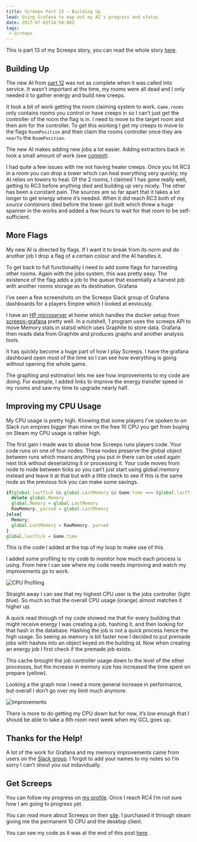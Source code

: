 ```yaml
---
title: Screeps Part 13 – Building Up
lead: Using Grafana to map out my AI's progress and status
date: 2017-07-02T14:50:00Z
tags:
 - Screeps
---
```

This is part 13 of my Screeps story, you can read the whole story [here](/articles/screeps).

## Building Up

The new AI from [part 12](/2017/06/screeps-part-12-start-again/) was not as complete when it was called into service. It wasn’t important at the time, my rooms were all dead and I only needed it to gather energy and build new creeps.

It took a bit of work getting the room claiming system to work. `Game.rooms` only contains rooms you control or have creeps in so I can’t just get the controller of the room the flag is in. I need to move to the target room and then aim for the controller. To get this working I get my creeps to move to the flags `RoomPosition` and then claim the rooms controller once they are `nearTo` the `RoomPosition`.

The new AI makes adding new jobs a lot easier. Adding extractors back in took a small amount of work (see [commit](https://github.com/Arcath/screeps-code/commit/2970300a5dbc96d20568a251465ce9637f03b4e3)).

I had quite a few issues with me not having healer creeps. Once you hit RC3 in a room you can drop a tower which can heal everything very quickly, my AI relies on towers to heal. Of the 2 rooms, I claimed 1 has gone really well, getting to RC3 before anything died and building up very nicely. The other has been a constant pain. The sources are so far apart that it takes a lot longer to get energy where it’s needed. When it did reach RC3 both of my _source containers_ died before the tower got built which threw a huge spanner in the works and added a few hours to wait for that room to be self-sufficient.

## More Flags

My new AI is directed by flags. If I want it to break from its norm and do another job I drop a flag of a certain colour and the AI handles it.

To get back to full functionality I need to add some flags for harvesting other rooms. Again with the jobs system, this was pretty easy. The existence of the flag adds a job to the queue that essentially a harvest job with another rooms storage as its destination.
Grafana

I’ve seen a few screenshots on the Screeps Slack group of Grafana dashboards for a players Empire which I looked at enviously.

I have an [HP microserver](http://amzn.to/2tnLEjB) at home which handles the docker setup from [screeps-grafana](https://github.com/screepers/screeps-grafana) pretty well. In a nutshell, 1 program uses the screeps API to move Memory.stats in statsd which uses Graphite to store data. Grafana then reads data from Graphite and produces graphs and another analysis tools.

It has quickly become a huge part of how I play Screeps. I have the grafana dashboard open most of the time so I can see how everything is going without opening the whole game.

The graphing and estimation lets me see how improvements to my code are doing. For example, I added links to improve the energy transfer speed in my rooms and saw my time to upgrade nearly half.

## Improving my CPU Usage

My CPU usage is pretty high. Knowing that some players I’ve spoken to on Slack run empires bigger than mine on the free 10 CPU you get from buying on Steam my CPU usage is rather high.

The first gain I made was to abuse how Screeps runs players code. Your code runs on one of four nodes. These nodes preserve the global object between runs which means anything you put in there can be used again next tick without deserializing it or processing it. Your code moves from node to node between ticks so you can’t just start using global.memory instead and leave it at that but with a little check to see if this is the same node as the previous tick you can make some savings.

```js
if(global.lastTick && global.LastMemory && Game.time === (global.lastTick + 1)){
  delete global.Memory
  global.Memory = global.LastMemory
  RawMemory._parsed = global.LastMemory
}else{
  Memory;
  global.LastMemory = RawMemory._parsed
}
global.lastTick = Game.time
```

This is the code I added at the top of my loop to make use of this.

I added some profiling to my code to monitor how much each process is using. From here I can see where my code needs improving and watch my improvements go to work.

![CPU Profiling](./cpu-profiling.png)

Straight away I can see that my highest CPU user is the jobs controller (light blue). So much so that the overall CPU usage (orange) almost matches it higher up.

A quick read through of my code showed me that for every building that might receive energy I was creating a job, hashing it, and then looking for that hash in the database. Hashing the job is not a quick process hence the high usage. So seeing as memory is bit faster now I decided to put premade jobs with hashes into an object keyed on the building id. Now when creating an energy job I first check if the premade job exists.

This cache brought the job controller usage down to the level of the other processes, but the increase in memory size has increased the time spent on prepare (yellow).

Looking a the graph now I need a more general increase in performance, but overall I don’t go over my limit much anymore.

![Improvements](./improved.png)

There is more to do getting my CPU down but for now, it’s low enough that I should be able to take a 6th room next week when my GCL goes up.

## Thanks for the Help!

A lot of the work for Grafana and my memory improvements came from users on the [Slack group](https://screeps.slack.com/). I forgot to add your names to my notes so I’m sorry I can’t shout you out indavidually.

## Get Screeps

You can follow my progress on [my profile](https://screeps.com/a/#!/profile/Arcath). Once I reach RC4 I’m not sure how I am going to progress yet.

You can read more about Screeps on their [site](https://screeps.com/). I purchased it through steam giving me the permanent 10 CPU and the desktop client.

You can see my code as it was at the end of this post [here](https://github.com/Arcath/screeps-code/tree/c24b0a0d42b733f4e66a6e4678b51aa0a2b85e1d).
